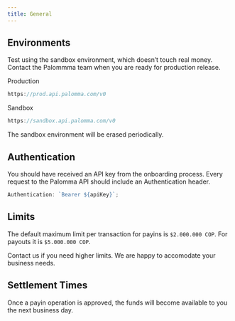 ```yaml
---
title: General
---
```


## Environments

Test using the sandbox environment, which doesn’t touch real money. Contact the Palommma team when you are ready for production release.

Production

```jsx
https://prod.api.palomma.com/v0
```

Sandbox

```jsx
https://sandbox.api.palomma.com/v0
```

<Note>The sandbox environment will be erased periodically.</Note>

## Authentication

You should have received an API key from the onboarding process. Every request to the Palomma API should include an Authentication header.

```jsx
Authentication: `Bearer ${apiKey}`;
```

## Limits

The default maximum limit per transaction for payins is `$2.000.000 COP`. For payouts it is `$5.000.000 COP`.

<Tip>
  Contact us if you need higher limits. We are happy to accomodate your business
  needs.
</Tip>

## Settlement Times

Once a payin operation is approved, the funds will become available to you the next business day.
